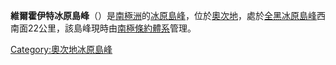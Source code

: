 {{coord|81|39|S|154|55|E|display=title}}

'''維爾霍伊特冰原島峰'''（{{lang-en|Wilhoite Nunataks}}）是[[南極洲|南極洲]]的[[冰原島峰|冰原島峰]]，位於[[奧次地|奧次地]]，處於[[全黑冰原島峰|全黑冰原島峰]]西南面22公里，該島峰現時由[[南極條約體系|南極條約體系]]管理。

{{DEFAULTSORT:Wilhoite Nunataks}}
[[Category:奧次地冰原島峰|Category:奧次地冰原島峰]]


{{OatesLand-geo-stub}}